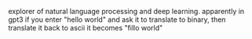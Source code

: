 explorer of natural language processing and deep learning. apparently in gpt3 if you enter "hello world" and ask it to translate to binary, then translate it back to ascii it becomes "fillo world"

